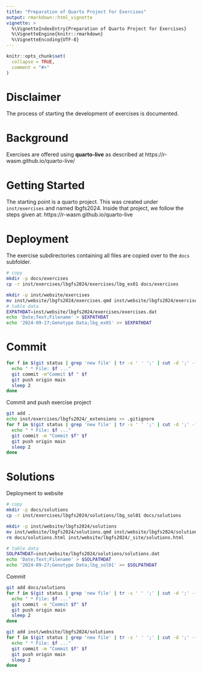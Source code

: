```yaml
---
title: "Preparation of Quarto Project for Exercises"
output: rmarkdown::html_vignette
vignette: >
  %\VignetteIndexEntry{Preparation of Quarto Project for Exercises}
  %\VignetteEngine{knitr::rmarkdown}
  %\VignetteEncoding{UTF-8}
---
```


```r
knitr::opts_chunk$set(
  collapse = TRUE,
  comment = "#>"
)
```


# Disclaimer
The process of starting the development of exercises is documented.


# Background
Exercises are offered using __quarto-live__ as described at https://r-wasm.github.io/quarto-live/


# Getting Started
The starting point is a quarto project. This was created under `inst/exercises` and named lbgfs2024. Inside that project, we follow the steps given at: https://r-wasm.github.io/quarto-live


# Deployment
The exercise subdirectories containing all files are copied over to the `docs` subfolder.

```bash
# copy
mkdir -p docs/exercises
cp -r inst/exercises/lbgfs2024/exercises/lbg_ex01 docs/exercises

mkdir -p inst/website/exercises
mv inst/website/lbgfs2024/exercises.qmd inst/website/lbgfs2024/exercises
# table data
EXPATHDAT=inst/website/lbgfs2024/exercises/exercises.dat
echo 'Date;Text;Filename' > $EXPATHDAT
echo '2024-09-27;Genotype Data;lbg_ex01' >> $EXPATHDAT

```


# Commit

```bash
for f in $(git status | grep 'new file' | tr -s ' ' ';' | cut -d ';' -f3);do
  echo " * File: $f ..."
  git commit -m"Commit $f " $f
  git push origin main
  sleep 2
done
```

Commit and push exercise project

```bash
git add .
echo inst/exercises/lbgfs2024/_extensions >> .gitignore
for f in $(git status | grep 'new file' | tr -s ' ' ';' | cut -d ';' -f3);do
  echo " * File: $f ..."
  git commit -m "Commit $f" $f
  git push origin main
  sleep 2
done
```


# Solutions

Deployment to website

```bash
# copy
mkdir -p docs/solutions
cp -r inst/exercises/lbgfs2024/solutions/lbg_sol01 docs/solutions

mkdir -p inst/website/lbgfs2024/solutions
mv inst/website/lbgfs2024/solutions.qmd inst/website/lbgfs2024/solutions
rm docs/solutions.html inst/website/lbgfs2024/_site/solutions.html

# table data
SOLPATHDAT=inst/website/lbgfs2024/solutions/solutions.dat
echo 'Date;Text;Filename' > $SOLPATHDAT
echo '2024-09-27;Genotype Data;lbg_sol01' >> $SOLPATHDAT

```

Commit

```bash
git add docs/solutions
for f in $(git status | grep 'new file' | tr -s ' ' ';' | cut -d ';' -f3);do
  echo " * File: $f ..."
  git commit -m "Commit $f" $f
  git push origin main
  sleep 2
done

git add inst/website/lbgfs2024/solutions
for f in $(git status | grep 'new file' | tr -s ' ' ';' | cut -d ';' -f3);do
  echo " * File: $f ..."
  git commit -m "Commit $f" $f
  git push origin main
  sleep 2
done


```
